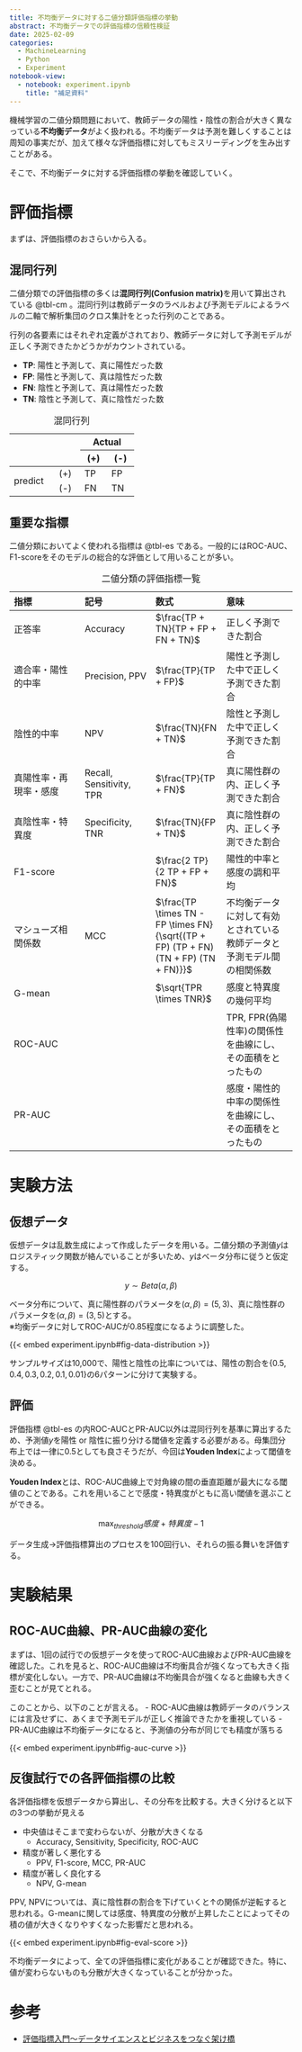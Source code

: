```yaml
---
title: 不均衡データに対する二値分類評価指標の挙動
abstract: 不均衡データでの評価指標の信頼性検証
date: 2025-02-09
categories:
  - MachineLearning
  - Python
  - Experiment
notebook-view:
  - notebook: experiment.ipynb
    title: "補足資料"
---
```


機械学習の二値分類問題において、教師データの陽性・陰性の割合が大きく異なっている**不均衡データ**がよく扱われる。不均衡データは予測を難しくすることは周知の事実だが、加えて様々な評価指標に対してもミスリーディングを生み出すことがある。
 
そこで、不均衡データに対する評価指標の挙動を確認していく。

# 評価指標

まずは、評価指標のおさらいから入る。

## 混同行列

二値分類での評価指標の多くは**混同行列(Confusion matrix)**を用いて算出されている @tbl-cm 。混同行列は教師データのラベルおよび予測モデルによるラベルの二軸で解析集団のクロス集計をとった行列のことである。

行列の各要素にはそれぞれ定義がされており、教師データに対して予測モデルが正しく予測できたかどうかがカウントされている。

- **TP**: 陽性と予測して、真に陽性だった数
- **FP**: 陽性と予測して、真は陰性だった数
- **FN**: 陰性と予測して、真は陽性だった数
- **TN**: 陰性と予測して、真に陰性だった数

:::{#tbl-cm}
+---------------+---------------+
|               | Actual        |
|               +-------+-------+
|               | (+)   | (-)   |
+=========+=====+=======+=======+
| predict | (+) | TP    | FP    |
|         +-----+-------+-------+
|         | (-) | FN    | TN    |
+---------+-----+-------+-------+

: 混同行列
:::

## 重要な指標

二値分類においてよく使われる指標は @tbl-es である。一般的にはROC-AUC、F1-scoreをそのモデルの総合的な評価として用いることが多い。

:::{#tbl-es}
| 指標 | 記号 | 数式 | 意味 |
| :--- | :--- | :--- | :--- |
| 正答率 | Accuracy | $\frac{TP + TN}{TP + FP + FN + TN}$ | 正しく予測できた割合 |
| 適合率・陽性的中率 | Precision, PPV | $\frac{TP}{TP + FP}$ | 陽性と予測した中で正しく予測できた割合 |
| 陰性的中率 | NPV | $\frac{TN}{FN + TN}$ | 陰性と予測した中で正しく予測できた割合 |
| 真陽性率・再現率・感度 | Recall, Sensitivity, TPR | $\frac{TP}{TP + FN}$ | 真に陽性群の内、正しく予測できた割合 |
| 真陰性率・特異度 | Specificity, TNR | $\frac{TN}{FP + TN}$ | 真に陰性群の内、正しく予測できた割合 |
| F1-score | | $\frac{2 TP}{2 TP + FP + FN}$ | 陽性的中率と感度の調和平均 |
| マシューズ相関係数 | MCC | $\frac{TP \times TN - FP \times FN}{\sqrt{(TP + FP) (TP + FN) (TN + FP) (TN + FN)}}$ | 不均衡データに対して有効とされている教師データと予測モデル間の相関係数 |
| G-mean | | $\sqrt{TPR \times TNR}$ | 感度と特異度の幾何平均 |
| ROC-AUC | | | TPR, FPR(偽陽性率)の関係性を曲線にし、その面積をとったもの |
| PR-AUC | | | 感度・陽性的中率の関係性を曲線にし、その面積をとったもの |

: 二値分類の評価指標一覧
:::

# 実験方法

## 仮想データ

仮想データは乱数生成によって作成したデータを用いる。二値分類の予測値$y$はロジスティック関数が絡んでいることが多いため、$y$はベータ分布に従うと仮定する。

$$
y \sim Beta(\alpha, \beta)
$$

ベータ分布について、真に陽性群のパラメータを$(\alpha, \beta) = (5, 3)$、真に陰性群のパラメータを$(\alpha, \beta) = (3, 5)$とする。  
※均衡データに対してROC-AUCが0.85程度になるように調整した。

{{< embed experiment.ipynb#fig-data-distribution >}}

サンプルサイズは10,000で、陽性と陰性の比率については、陽性の割合を${ \{ 0.5, 0.4, 0.3, 0.2, 0.1, 0.01 \} }$の6パターンに分けて実験する。

## 評価

評価指標 @tbl-es の内ROC-AUCとPR-AUC以外は混同行列を基準に算出するため、予測値$y$を陽性 or 陰性に振り分ける閾値を定義する必要がある。母集団分布上では一律に0.5としても良さそうだが、今回は**Youden Index**によって閾値を決める。

::: {.callout-tip title="Youden Index"}
**Youden Index**とは、ROC-AUC曲線上で対角線の間の垂直距離が最大になる閾値のことである。これを用いることで感度・特異度がともに高い閾値を選ぶことができる。

$$
\max_{threshold} 感度 + 特異度 - 1
$$
:::

データ生成→評価指標算出のプロセスを100回行い、それらの振る舞いを評価する。

# 実験結果

## ROC-AUC曲線、PR-AUC曲線の変化

まずは、1回の試行での仮想データを使ってROC-AUC曲線およびPR-AUC曲線を確認した。これを見ると、ROC-AUC曲線は不均衡具合が強くなっても大きく指標が変化しない。一方で、PR-AUC曲線は不均衡具合が強くなると曲線も大きく歪むことが見てとれる。

このことから、以下のことが言える。
- ROC-AUC曲線は教師データのバランスには言及せずに、あくまで予測モデルが正しく推論できたかを重視している
- PR-AUC曲線は不均衡データになると、予測値の分布が同じでも精度が落ちる

{{< embed experiment.ipynb#fig-auc-curve >}}

## 反復試行での各評価指標の比較

各評価指標を仮想データから算出し、その分布を比較する。大きく分けると以下の3つの挙動が見える

- 中央値はそこまで変わらないが、分散が大きくなる
    - Accuracy, Sensitivity, Specificity, ROC-AUC
- 精度が著しく悪化する
    - PPV, F1-score, MCC, PR-AUC
- 精度が著しく良化する
    - NPV, G-mean

PPV, NPVについては、真に陰性群の割合を下げていくと↑の関係が逆転すると思われる。G-meanに関しては感度、特異度の分散が上昇したことによってその積の値が大きくなりやすくなった影響だと思われる。

{{< embed experiment.ipynb#fig-eval-score >}}

不均衡データによって、全ての評価指標に変化があることが確認できた。特に、値が変わらないものも分散が大きくなっていることが分かった。

# 参考

- [評価指標入門〜データサイエンスとビジネスをつなぐ架け橋](https://gihyo.jp/book/2023/978-4-297-13314-6)